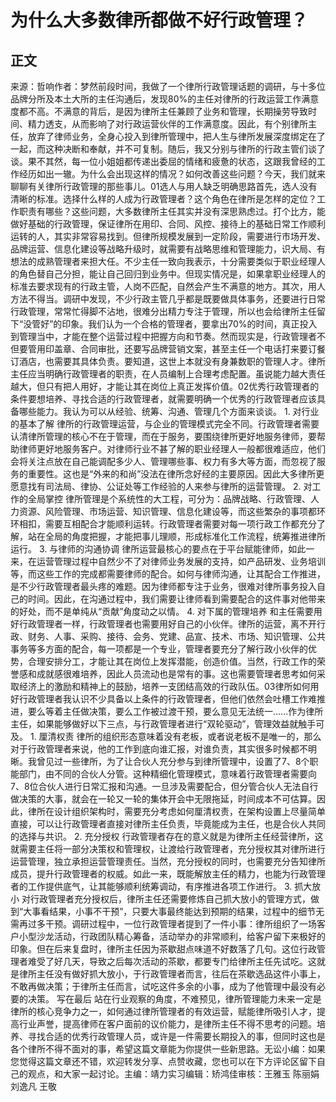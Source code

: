 # 为什么大多数律所都做不好行政管理？
## 正文
来源：哲响作者：梦然前段时间，我做了一个律所行政管理话题的调研，与十多位品牌分所及本土大所的主任沟通后，发现80%的主任对律所的行政运营工作满意度都不高。不满意的背后，是因为律所主任兼顾了业务和管理，长期操劳导致时间、精力透支，从而影响了对行政运营伙伴的工作满意度。因此，有个别律所主任，放弃了律师业务，全身心投入到律所管理中，把人生与律所发展深度绑定在了一起，而这种决断和奉献，并不可复制。随后，我又分别与律所的行政主管们谈了谈。果不其然，每一位小姐姐都传递出委屈的情绪和疲惫的状态，这跟我曾经的工作经历如出一辙。为什么会出现这样的情况？如何改善这些问题？今天，我们就来聊聊有关律所行政管理的那些事儿。01选人与用人缺乏明确思路首先，选人没有清晰的标准。选择什么样的人成为行政管理者？这个角色在律所是怎样的定位？工作职责有哪些？这些问题，大多数律所主任其实并没有深思熟虑过。打个比方，能做好基础的行政管理，保证律所在用印、合同、风控、接待上的基础日常工作顺利运转的人，其实非常容易找到。但律所规模发展到一定阶段，需要进行市场开发、品牌运营、信息化建设等战略升级时，就需要有战略思维和管理能力，识大局、有想法的成熟管理者来担大任。不少主任一致向我表示，十分需要类似于职业经理人的角色替自己分担，能让自己回归到业务中。但现实情况是，如果拿职业经理人的标准去要求现有的行政主管，人岗不匹配，自然会产生不满意的地方。其次，用人方法不得当。调研中发现，不少行政主管几乎都是既要做具体事务，还要进行日常行政管理，常常忙得脚不沾地，很难分出精力专注于管理，所以也会给律所主任留下“没管好”的印象。我们认为一个合格的管理者，要拿出70%的时间，真正投入到管理当中，才能在整个运营过程中把握方向和节奏。然而现实是，行政管理者不但要管用印盖章、合同审批，还要写品牌营销文案，甚至主任一个电话打来要订餐订酒店，也需要其具体负责。要知道，这世上本就没有身兼数职的管理人才。律所主任应当明确行政管理者的职责，在人员编制上合理考虑配置。虽说能力越大责任越大，但只有把人用好，才能让其在岗位上真正发挥价值。02优秀行政管理者的条件要想培养、寻找合适的行政管理者，就需要明确一个优秀的行政管理者应该具备哪些能力。我认为可以从经验、统筹、沟通、管理几个方面来谈谈。 1. 对行业的基本了解 律所的行政管理运营，与企业的管理模式完全不同。行政管理者需要认清律所管理的核心不在于管理，而在于服务，要围绕律所更好地服务律师，要帮助律师更好地服务客户。对律师行业不甚了解的职业经理人一般都很难适应，他们会将关注点放在自己能调配多少人、管理哪些事、权力有多大等方面，而忽视了服务的重要性。这也是“外来的和尚”没法在律所念好经的主要原因。因此大多律所更愿意找有司法局、律协、公证处等工作经验的人来参与律所的运营管理。 2. 对工作的全局掌控 律所管理是个系统性的大工程，可分为：品牌战略、行政管理、人力资源、风险管理、市场运营、知识管理、信息化建设等，而这些繁杂的事项都环环相扣，需要互相配合才能顺利运转。行政管理者需要对每一项行政工作都充分了解，站在全局的角度把握，才能把事儿理顺，形成标准化工作流程，统筹推进律所运行。 3. 与律师的沟通协调  律所运营最核心的要点在于平台赋能律师，如此一来，在运营管理过程中自然少不了对律师业务发展的支持，如产品研发、业务培训等，而这些工作的完成都需要律师的配合。如何与律师沟通，让其配合工作推进，是不少行政管理者最头疼的难题。因为律师都专注于业务，很难对律所事务投入自己的时间。因此，在沟通过程中，我们需要让律师看到需要配合的这件事对他带来的好处，而不是单纯从“贡献”角度动之以情。 4. 对下属的管理培养  和主任需要用好行政管理者一样，行政管理者也需要用好自己的小伙伴。律所的运营，离不开行政、财务、人事、采购、接待、会务、党建、品宣、技术、市场、知识管理、公共事务等多方面的配合，每一项都是一个专业，管理者要充分了解行政小伙伴的优势，合理安排分工，才能让其在岗位上发挥潜能，创造价值。当然，行政工作的荣誉感和成就感很难培养，因此人员流动也是常有的事。这也需要管理者思考如何采取经济上的激励和精神上的鼓励，培养一支团结高效的行政队伍。03律所如何用好行政管理者我认识不少具备以上条件的行政管理者，但他们依然会吐槽工作难推进，要么等着主任做决策，要么工作被过渡干预，要么意见无法统一……作为律所主任，如果能够做好以下三点，与行政管理者进行“双轮驱动”，管理效益就触手可及。 1. 厘清权责 律所的组织形态意味着没有老板，或者说老板不是唯一的，那么对于行政管理者来说，他的工作到底向谁汇报，对谁负责，其实很多时候都不明晰。我曾见过一些律所，为了让合伙人充分参与到律所管理中，设置了7、8个职能部门，由不同的合伙人分管。这种精细化管理模式，意味着行政管理者需要向7、8位合伙人进行日常汇报和沟通。一旦涉及需要配合，但分管合伙人无法自行做决策的大事，就会在一轮又一轮的集体开会中无限拖延，时间成本不可估算。因此，律所在设计组织架构时，需要充分考虑如何厘清权责，在架构设置上尽量简单直接，可以让行政管理者直接对律所主任负责，毕竟能成为主任，也是合伙人共同的选择与共识。 2. 充分授权 行政管理者存在的意义就是为律所主任经营律所，这就需要主任将一部分决策权和管理权，让渡给行政管理者，充分授权其对律所进行运营管理，独立承担运营管理责任。当然，充分授权的同时，也需要充分告知律所成员，提升行政管理者的权威。如此一来，既能解放主任的精力，也能为行政管理者的工作提供底气，让其能够顺利统筹调动，有序推进各项工作进行。 3. 抓大放小 对行政管理者充分授权后，律所主任还需要修炼自己抓大放小的管理方式，做到“大事看结果，小事不干预”，只要大事最终能达到预期的结果，过程中的细节无需再过多干预。调研过程中，一位行政管理者提到了一件小事：律所组织了一场客户小型沙龙活动，行政团队精心筹备，活动举办的非常顺利，给客户留下来极好的印象。但在后来复盘时，律所主任因为茶歇甜点味道不好数落了几句。这位行政管理者难受了好几天，导致之后每次活动的茶歇，都要专门给律所主任先试吃。这就是律所主任没有做好抓大放小，于行政管理者而言，往后在茶歇选品这件小事上，不敢再做决策；于律所主任而言，试吃这件多余的小事，成为了他管理中最没有必要的决策。 写在最后 站在行业观察的角度，不难预见，律所管理能力未来一定是律所的核心竞争力之一，如何通过律所管理者的有效运营，赋能律所吸引人才，提高行业声誉，提高律师在客户面前的议价能力，是律所主任不得不思考的问题。培养、寻找合适的优秀行政管理人员，或许是一件需要长期投入的事，但同时这也是各个律所不得不面对的事，希望这篇文章能为你提供一些新思路。无讼小编：如果您觉得这篇文章还不错，欢迎转发分享、点赞收藏，您也可以在下方评论区留下自己的观点，和大家一起讨论。主编：靖力实习编辑：矫鸿佳审核：王雅玉 陈丽娟 刘逸凡 王敬